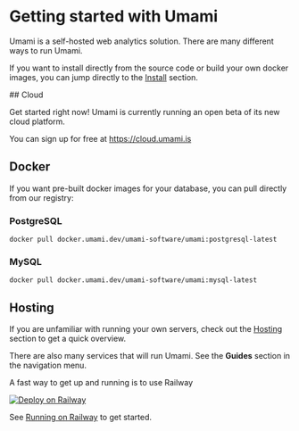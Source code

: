 
# Getting started with Umami

Umami is a self-hosted web analytics solution. There are many different ways to run Umami.

If you want to install directly from the source code or build your own docker images, you can jump directly to the [Install](/docs/install) section.

<div style={{padding:30,margin: '30px 0',borderRadius:8,background:'#e8f6ff'}}>
  ## Cloud

Get started right now! Umami is currently running an open beta of its new cloud platform.

You can sign up for free at <a href="https://cloud.umami.is">https://cloud.umami.is</a>

</div>

## Docker

If you want pre-built docker images for your database, you can pull directly from our registry:

### PostgreSQL

```shell
docker pull docker.umami.dev/umami-software/umami:postgresql-latest
```

### MySQL

```shell
docker pull docker.umami.dev/umami-software/umami:mysql-latest
```

## Hosting

If you are unfamiliar with running your own servers, check out the [Hosting](/docs/hosting) section to get a quick overview.

There are also many services that will run Umami. See the **Guides** section in the navigation menu.

A fast way to get up and running is to use Railway

[![Deploy on Railway](https://railway.app/button.svg)](https://railway.app/new/template/umami-analytics)

See [Running on Railway](/docs/running-on-railway) to get started.
